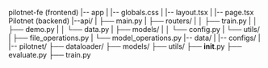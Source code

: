 pilotnet-fe (frontend)
|-- app
|   |-- globals.css
|   |-- layout.tsx
|   |-- page.tsx
Pilotnet (backend)
|--api/
|   ├── main.py
|   ├── routers/
|   │   ├── train.py
|   │   ├── demo.py
|   │   └── data.py
|   ├── models/
|   │   └── config.py
|   └── utils/
|       ├── file_operations.py
|       └── model_operations.py
|-- data/
|
|-- configs/
|
|-- pilotnet/
    ├── dataloader/
    ├── models/
    ├── utils/
    ├── __init__.py
    ├── evaluate.py
    ├── train.py
